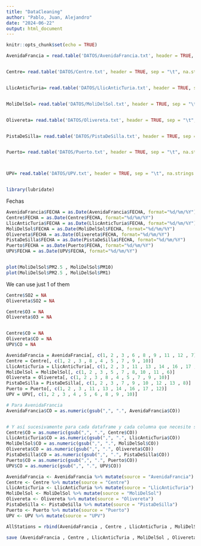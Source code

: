 ---
title: "DataCleaning"
author: "Pablo, Juan, Alejandro"
date: "2024-06-22"
output: html_document
---

```{r setup, include=FALSE}
knitr::opts_chunk$set(echo = TRUE)
```






```{r}


AvenidaFrancia = read.table('DATOS/AvenidaFrancia.txt', header = TRUE, sep = "\t", na.strings = c("", "NA"))


Centre= read.table('DATOS/Centre.txt', header = TRUE, sep = "\t", na.strings = c("", "NA"))


LlicAnticTuria= read.table('DATOS/LlicAnticTuria.txt', header = TRUE, sep = "\t", na.strings = c("", "NA"))


MoliDelSol= read.table('DATOS/MoliDelSol.txt', header = TRUE, sep = "\t", na.strings = c("", "NA"))


Olivereta= read.table('DATOS/Olivereta.txt', header = TRUE, sep = "\t", na.strings = c("", "NA"))


PistaDeSilla= read.table('DATOS/PistaDeSilla.txt', header = TRUE, sep = "\t", na.strings = c("", "NA"))


Puerto= read.table('DATOS/Puerto.txt', header = TRUE, sep = "\t", na.strings = c("", "NA"))



UPV= read.table('DATOS/UPV.txt', header = TRUE, sep = "\t", na.strings = c("", "NA"))



```

```{r}
library(lubridate)
```


Fechas

```{r}


AvenidaFrancia$FECHA = as.Date(AvenidaFrancia$FECHA, format="%d/%m/%Y")
Centre$FECHA = as.Date(Centre$FECHA, format="%d/%m/%Y")
LlicAnticTuria$FECHA = as.Date(LlicAnticTuria$FECHA, format="%d/%m/%Y")
MoliDelSol$FECHA = as.Date(MoliDelSol$FECHA, format="%d/%m/%Y")
Olivereta$FECHA = as.Date(Olivereta$FECHA, format="%d/%m/%Y")
PistaDeSilla$FECHA = as.Date(PistaDeSilla$FECHA, format="%d/%m/%Y")
Puerto$FECHA = as.Date(Puerto$FECHA, format="%d/%m/%Y")
UPV$FECHA = as.Date(UPV$FECHA, format="%d/%m/%Y")



```








```{r}
plot(MoliDelSol$PM2.5 , MoliDelSol$PM10)
plot(MoliDelSol$PM2.5 , MoliDelSol$PM1)


```
We can use just 1 of them


```{r}


Centre$SO2 = NA
Olivereta$SO2 = NA

Centre$O3 = NA
Olivereta$O3 = NA


Centre$CO = NA
Olivereta$CO = NA
UPV$CO = NA

```


```{r}
AvenidaFrancia = AvenidaFrancia[, c(1, 2 , 3 , 6 , 8 , 9 , 11 , 12 , 7)]
Centre = Centre[, c(1, 2 , 3 , 8 , 4 , 5 , 7 , 9 , 10)]
LlicAnticTuria = LlicAnticTuria[, c(1, 2 , 3 , 11 , 13 , 14 , 16 , 17 , 12)]
MoliDelSol = MoliDelSol[, c(1, 2 , 3 , 5 , 7 , 8, 10 , 11 , 6)]
Olivereta = Olivereta[, c(1, 2 , 3 , 8 , 4 , 5 , 7 , 9 , 10)]
PistaDeSilla = PistaDeSilla[, c(1, 2 , 3 , 7 , 9 , 10 , 12 , 13 , 8)]
Puerto = Puerto[, c(1, 2 , 3 , 11 , 13 , 14 , 16 , 17 , 12)]
UPV = UPV[, c(1, 2 , 3 , 4 , 5 , 6 , 8 , 9 , 10)]


```




```{r}
# Para AvenidaFrancia
AvenidaFrancia$CO = as.numeric(gsub(",", ".", AvenidaFrancia$CO))


# Y así sucesivamente para cada dataframe y cada columna que necesite ser convertida
Centre$CO = as.numeric(gsub(",", ".", Centre$CO))
LlicAnticTuria$CO = as.numeric(gsub(",", ".", LlicAnticTuria$CO))
MoliDelSol$CO = as.numeric(gsub(",", ".", MoliDelSol$CO))
Olivereta$CO = as.numeric(gsub(",", ".", Olivereta$CO))
PistaDeSilla$CO = as.numeric(gsub(",", ".", PistaDeSilla$CO))
Puerto$CO = as.numeric(gsub(",", ".", Puerto$CO))
UPV$CO = as.numeric(gsub(",", ".", UPV$CO))

```

```{r}
AvenidaFrancia <- AvenidaFrancia %>% mutate(source = "AvenidaFrancia")
Centre <- Centre %>% mutate(source = "Centre")
LlicAnticTuria <- LlicAnticTuria %>% mutate(source = "LlicAnticTuria")
MoliDelSol <- MoliDelSol %>% mutate(source = "MoliDelSol")
Olivereta <- Olivereta %>% mutate(source = "Olivereta")
PistaDeSilla <- PistaDeSilla %>% mutate(source = "PistaDeSilla")
Puerto <- Puerto %>% mutate(source = "Puerto")
UPV <- UPV %>% mutate(source = "UPV")
```

```{r}
AllStations = rbind(AvenidaFrancia , Centre , LlicAnticTuria , MoliDelSol , Olivereta , PistaDeSilla , Puerto , UPV)
```



```{r}
save (AvenidaFrancia , Centre , LlicAnticTuria , MoliDelSol , Olivereta , PistaDeSilla , Puerto , UPV , AllStations, file = 'Data.RData')
```






